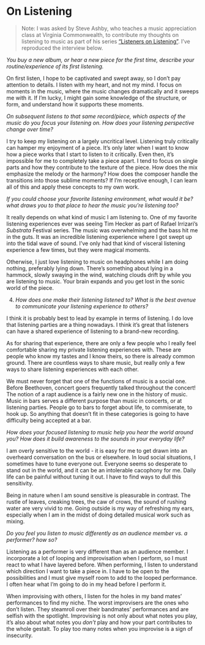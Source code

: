 # On Listening

> Note: I was asked by Steve Ashby, who teaches a music appreciation class at Virginia Commonwealth, to contribute my thoughts on listening to music as part of his series ["Listeners on Listening"](http://rampages.us/mhis243/listeners-on-listening/ted-laderas/).  I've reproduced the interview below.

*You buy a new album, or hear a new piece for the first time, describe your routine/experience of its first listening.*

On first listen, I hope to be captivated and swept away, so I don't pay attention to details. I listen with my heart, and not my mind. I focus on moments in the music, where the music changes dramatically and it sweeps me with it. If I'm lucky, I might gain some knowledge of the structure, or form, and understand how it supports these moments.

*On subsequent listens to that same record/piece, which aspects of the music do you focus your listening on. How does your listening perspective change over time?*

I try to keep my listening on a largely uncritical level. Listening truly critically can hamper my enjoyment of a piece. It's only later when I want to know how a piece works that I start to listen to it critically. Even then, it's impossible for me to completely take a piece apart. I tend to focus on single parts and how they contribute to the texture of the piece. How does the mix emphasize the melody or the harmony? How does the composer handle the transitions into those sublime moments? If I'm receptive enough, I can learn all of this and apply these concepts to my own work.

*If you could choose your favorite listening environment, what would it be? what draws you to that place to hear the music you’re listening too?*

It really depends on what kind of music I am listening to. One of my favorite listening experiences ever was seeing Tim Hecker as part of Rafael Irrizari's *Substrata* Festival series. The music was overwhelming and the bass hit me in the guts. It was an incredible listening experience where I got swept up into the tidal wave of sound. I've only had that kind of visceral listening experience a few times, but they were magical moments.

Otherwise, I just love listening to music on headphones while I am doing nothing, preferably lying down. There's something about lying in a hammock, slowly swaying in the wind, watching clouds drift by while you are listening to music. Your brain expands and you get lost in the sonic world of the piece.

 4. *How does one make their listening listened to? What is the best avenue to communicate your listening experience to others?*

I think it is probably best to lead by example in terms of listening. I do love that listening parties are a thing nowadays. I think it's great that listeners can have a shared experience of listening to a brand-new recording.

As for sharing that experience, there are only a few people who I really feel comfortable sharing my private listening experiences with. These are people who know my tastes and I know theirs, so there is already common ground. There are countless ways to share music, but really only a few ways to share listening experiences with each other.

We must never forget that one of the functions of music is a social one. Before Beethoven, concert goers frequently talked throughout the concert! The notion of a rapt audience is a fairly new one in the history of music. Music in bars serves a different purpose than music in concerts, or at listening parties.  People go to bars to forget about life, to commiserate, to hook up. So anything that doesn't fit in these categories is going to have difficulty being accepted at a bar.

*How does your focused listening to music help you hear the world around you? How does it build awareness to the sounds in your everyday life?*

I am overly sensitive to the world - it is easy for me to get drawn into an overheard conversation on the bus or elsewhere. In loud social situations, I sometimes have to tune everyone out. Everyone seems so desperate to stand out in the world, and it can be an intolerable cacophony for me. Daily life can be painful without tuning it out. I have to find ways to dull this sensitivity.

Being in nature when I am sound sensitive is pleasurable in contrast. The rustle of leaves, creaking trees, the caw of crows, the sound of rushing water are very vivid to me.  Going outside is my way of refreshing my ears, especially when I am in the midst of doing detailed musical work such as mixing.

*Do you feel you listen to music differently as an audience member vs. a performer? how so?*

Listening as a performer is very different than as an audience member. I incorporate a lot of looping and improvisation when I perform, so I must react to what I have layered before. When performing, I listen to understand which direction I want to take a piece in. I have to be open to the possibilities and I must give myself room to add to the looped performance. I often hear what I'm going to do in my head before I perform it.

When improvising with others, I listen for the holes in my band mates' performances to find my niche. The worst improvisers are the ones who don't listen. They steamroll over their bandmates' performances and are selfish with the spotlight. Improvising is not only about what notes you play, it's also about what notes you *don't* play and how your part contributes to the whole gestalt. To play too many notes when you improvise is a sign of insecurity.